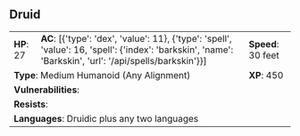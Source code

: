 ## Druid {#monster-druid}

```{=html}
<table class="table table-striped">
    <tbody>
        <tr>                    
            <td><b>HP</b>: 27</td>
            <td><b>AC</b>: [{'type': 'dex', 'value': 11}, {'type': 'spell', 'value': 16, 'spell': {'index': 'barkskin', 'name': 'Barkskin', 'url': '/api/spells/barkskin'}}]</td>
            <td><b>Speed</b>: 30 feet</td>
        </tr>
        <tr>
            <td colspan="2"><b>Type</b>: Medium Humanoid (Any Alignment)</td>
            <td><b>XP</b>: 450</td>
        </tr>
        <tr>
            <td colspan="3"><b>Vulnerabilities</b>: </td>
        </tr>
        <tr>
            <td colspan="3"><b>Resists</b>: </td>
        </tr>
        <tr>
            <td colspan="3"><b>Languages</b>: Druidic plus any two languages</td>
        </tr>
    </tbody>
</table>
```